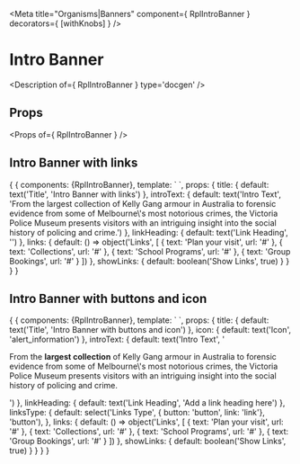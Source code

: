 
<Meta title="Organisms|Banners" component={ RplIntroBanner } decorators={ [withKnobs] } />

# Intro Banner

<Description of={ RplIntroBanner } type='docgen' />

## Props

<Props of={ RplIntroBanner } />

## Intro Banner with links

<Preview>
  <Story name="Intro Banner with links" height="600px">
    {
      {
        components: {RplIntroBanner},
        template: `
          <rpl-intro-banner
            :title="title"
            :introText="introText"
            :linkHeading="linkHeading"
            :links="links"
            :showLinks="showLinks"
            class="rpl-site-constrain--on-all"
          />`,
        props: {
          title: {
            default: text('Title', 'Intro Banner with links')
          },
          introText: {
            default: text('Intro Text', 'From the largest collection of Kelly Gang armour in Australia to forensic evidence from some of Melbourne\'s most notorious crimes, the Victoria Police Museum presents visitors with an intriguing insight into the social history of policing and crime.')
          },
          linkHeading: {
            default: text('Link Heading', '')
          },
          links: {
            default: () => object('Links', [
              { text: 'Plan your visit', url: '#' },
              { text: 'Collections', url: '#' },
              { text: 'School Programs', url: '#' },
              { text: 'Group Bookings', url: '#' }
            ])
          },
          showLinks: {
            default: boolean('Show Links', true)
          }
        }
      }
    }
  </Story>
</Preview>

## Intro Banner with buttons and icon

<Preview>
  <Story name="Intro Banner with buttons and icon" height="600px">
    {
      {
        components: {RplIntroBanner},
        template: `
          <rpl-intro-banner
            :title="title"
            :introText="introText"
            :linkHeading="linkHeading"
            :links="links"
            :showLinks="showLinks"
            :linksType="linksType"
            :icon="icon"
            class="rpl-site-constrain--on-all"
          />`,
        props: {
          title: {
            default: text('Title', 'Intro Banner with buttons and icon')
          },
          icon: {
            default: text('Icon', 'alert_information')
          },
          introText: {
            default: text('Intro Text', '<p>From the <strong>largest collection</strong> of Kelly Gang armour in Australia to forensic evidence from some of Melbourne\'s most notorious crimes, the Victoria Police Museum presents visitors with an intriguing insight into the social history of policing and crime.</p>')
          },
          linkHeading: {
            default: text('Link Heading', 'Add a link heading here')
          },
          linksType: {
            default: select('Links Type', { button: 'button', link: 'link'}, 'button'),
          },
          links: {
            default: () => object('Links', [
              { text: 'Plan your visit', url: '#' },
              { text: 'Collections', url: '#' },
              { text: 'School Programs', url: '#' },
              { text: 'Group Bookings', url: '#' }
            ])
          },
          showLinks: {
            default: boolean('Show Links', true)
          }
        }
      }
    }
  </Story>
</Preview>